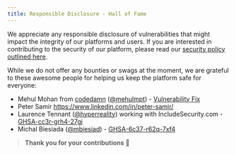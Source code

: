 ```yaml
---
title: Responsible Disclosure - Hall of Fame
---
```


We appreciate any responsible disclosure of vulnerabilities that might impact the integrity of our platforms and users. If you are interested in contributing to the security of our platform, please read our [security policy outlined here](/security/).

While we do not offer any bounties or swags at the moment, we are grateful to these awesome people for helping us keep the platform safe for everyone:

- Mehul Mohan from [codedamn](https://codedamn.com) ([@mehulmpt](https://twitter.com/mehulmpt)) - [Vulnerability Fix](https://github.com/freeCodeCamp/freeCodeCamp/blob/bb5a9e815313f1f7c91338e171bfe5acb8f3e346/client/src/components/Flash/index.js)
- Peter Samir https://www.linkedin.com/in/peter-samir/
- Laurence Tennant ([@hyperreality](https://github.com/hyperreality)) working with IncludeSecurity.com - [GHSA-cc3r-grh4-27gj](https://github.com/freeCodeCamp/freeCodeCamp/security/advisories/GHSA-cc3r-grh4-27gj)
- Michal Biesiada ([@mbiesiad](https://github.com/mbiesiad)) - [GHSA-6c37-r62q-7xf4](https://github.com/freeCodeCamp/freeCodeCamp/security/advisories/GHSA-6c37-r62q-7xf4)

> **Thank you for your contributions :pray:**
